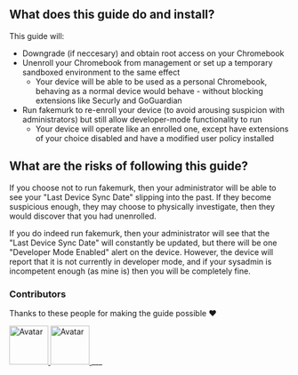 ## What does this guide do and install?

This guide will:
  + Downgrade (if neccesary) and obtain root access on your Chromebook
  + Unenroll your Chromebook from management or set up a temporary sandboxed environment to the same effect
    + Your device will be able to be used as a personal Chromebook, behaving as a normal device would behave - without blocking extensions like Securly and GoGuardian
  + Run fakemurk to re-enroll your device (to avoid arousing suspicion with administrators) but still allow developer-mode functionality to run
    + Your device will operate like an enrolled one, except have extensions of your choice disabled and have a modified user policy installed

## What are the risks of following this guide?

If you choose not to run fakemurk, then your administrator will be able to see your "Last Device Sync Date" slipping into the past. If they become suspicious enough, they may choose to physically investigate, then they would discover that you had unenrolled.

If you do indeed run fakemurk, then your administrator will see that the "Last Device Sync Date" will constantly be updated, but there will be one "Developer Mode Enabled" alert on the device. However, the device will report that it is not currently in developer mode, and if your sysadmin is incompetent enough (as mine is) then you will be completely fine.

### Contributors

Thanks to these people for making the guide possible ❤️

<a href="https://github.com/xytrux">
  <img
    src="https://avatars.githubusercontent.com/u/79881161?v=4"
    width="70"
    style={{ borderRadius: "50%" }}
    alt="Avatar"
  />
</a>
<a href="https://github.com/legoskid">
  <img
    src="https://avatars.githubusercontent.com/u/94498086?v=4"
    width="70"
    style={{ borderRadius: "50%" }}
    alt="Avatar"
  />
</a>
___
